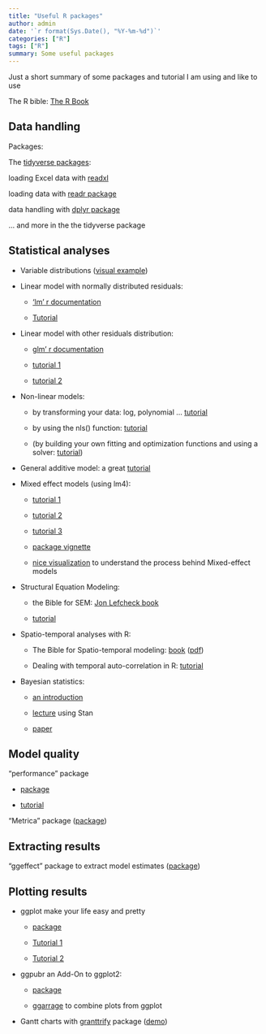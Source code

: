 ```yaml
---
title: "Useful R packages"
author: admin
date: '`r format(Sys.Date(), "%Y-%m-%d")`'
categories: ["R"]
tags: ["R"]
summary: Some useful packages
---
```


Just a short summary of some packages and tutorial I am using and like to use

The R bible: [The R Book](https://www.cs.upc.edu/~robert/teaching/estadistica/TheRBook.pdf)

## Data handling

Packages:

The [tidyverse packages](https://www.tidyverse.org/):

loading Excel data with [readxl](https://readxl.tidyverse.org/)

loading data with [readr package](https://readr.tidyverse.org/)

data handling with [dplyr package](https://dplyr.tidyverse.org/)

... and more in the the tidyverse package

## Statistical analyses

-   Variable distributions ([visual example](https://ben18785.shinyapps.io/distribution-zoo/))

-   Linear model with normally distributed residuals:

    -   ['lm' r documentation](https://www.rdocumentation.org/packages/stats/versions/3.6.2/topics/lm)

    -   [Tutorial](https://www.datacamp.com/community/tutorials/linear-regression-R)

-   Linear model with other residuals distribution:

    -   [glm' r documentation](https://www.rdocumentation.org/packages/stats/versions/3.6.2/topics/glm)

    -   [tutorial 1](https://www.datacamp.com/community/tutorials/generalized-linear-models)

    -   [tutorial 2](https://www.statmethods.net/advstats/glm.html)

-   Non-linear models:

    -   by transforming your data: log, polynomial ... [tutorial](http://www.sthda.com/english/articles/40-regression-analysis/162-nonlinear-regression-essentials-in-r-polynomial-and-spline-regression-models/)

    -   by using the nls() function: [tutorial](https://www.r-bloggers.com/2016/02/first-steps-with-non-linear-regression-in-r/)

    -   (by building your own fitting and optimization functions and using a solver: [tutorial](https://www.magesblog.com/post/2013-03-12-how-to-use-optim-in-r/))

-   General additive model: a great [tutorial](https://noamross.github.io/gams-in-r-course/)

-   Mixed effect models (using lm4):

    -   [tutorial 1](https://github.com/RoseannaGG/LinearMixedEffectsModels/blob/main/Linear%20Mixed%20Effects%20Models%20-%20R%20Gamlen-Greene.pdf)

    -   [tutorial 2](https://www.rensvandeschoot.com/tutorials/lme4/)

    -   [tutorial 3](https://ourcodingclub.github.io/tutorials/mixed-models/)

    -   [package vignette](https://cran.r-project.org/web/packages/lme4/vignettes/lmer.pdf)

    -   [nice visualization](https://www.tjmahr.com/plotting-partial-pooling-in-mixed-effects-models/) to understand the process behind Mixed-effect models

-   Structural Equation Modeling:

    -   the Bible for SEM: [Jon Lefcheck book](https://jslefche.github.io/sem_book/)

    -   [tutorial](https://lavaan.ugent.be/tutorial/sem.html)

-   Spatio-temporal analyses with R:

    -   The Bible for Spatio-temporal modeling: [book](https://spacetimewithr.org/index) ([pdf](https://spacetimewithr.org/Spatio-Temporal%20Statistics%20with%20R.pdf))

    -   Dealing with temporal auto-correlation in R: [tutorial](https://rpubs.com/markpayne/164550)

-   Bayesian statistics:

    -   [an introduction](https://bookdown.org/content/4857/small-worlds-and-large-worlds.html#building-a-model)

    -   [lecture](https://github.com/benjamin-rosenbaum/bayesian-intro) using Stan

    -   [paper](https://www.nature.com/articles/s43586-020-00001-2)

## Model quality

"performance" package

-   [package](https://cran.r-project.org/web/packages/performance/performance.pdf)

-   [tutorial](https://easystats.github.io/performance/)

"Metrica" package ([package](https://adriancorrendo.github.io/metrica/))

## Extracting results

"ggeffect" package to extract model estimates ([package](https://strengejacke.github.io/ggeffects/))

## Plotting results

-   ggplot make your life easy and pretty

    -   [package](https://ggplot2.tidyverse.org/)

    -   [Tutorial 1](http://r-statistics.co/ggplot2-Tutorial-With-R.html)

    -   [Tutorial 2](http://zevross.com/blog/2014/08/04/beautiful-plotting-in-r-a-ggplot2-cheatsheet-3/)

-   ggpubr an Add-On to ggplot2:

    -   [package](https://rpkgs.datanovia.com/ggpubr/)

    -   [ggarrage](https://rpkgs.datanovia.com/ggpubr/reference/ggarrange.html) to combine plots from ggplot
    
- Gantt charts with [granttrify](https://github.com/giocomai/ganttrify) package ([demo](https://ganttrify.europeandatajournalism.eu/))